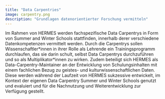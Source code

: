 ---
title: "Data Carpentries"
image: carpentry.png
description: "Grundlagen datenorientierter Forschung vermitteln"
---

Im Rahmen von HERMES werden fachspezifische Data Carpentrys in Form von Summer and Winter Schools stattfinden, innerhalb derer verschiedene Datenkompetenzen vermittelt werden. Durch die Carpentrys sollen Wissenschaftler\*innen in ihrer Rolle als Lehrende ein Trainingsprogramm durchlaufen, das sie darin schult, selbst Data Carpentrys durchzuführen und so als Multiplikator\*innen zu wirken. Zudem beteiligt sich HERMES als Data-Carpentry-Maintainer an der Entwicklung von Schulungsinhalten mit einem fachlichen Bezug zu geistes- und kulturwissenschaftlichen Daten. Diese werden während der Laufzeit von HERMES sukzessive entwickelt, im Kontext der eigenen Data Carpentry Summer und Winter Schools genutzt und evaluiert und für die Nachnutzung und Weiterentwicklung zur Verfügung gestellt.